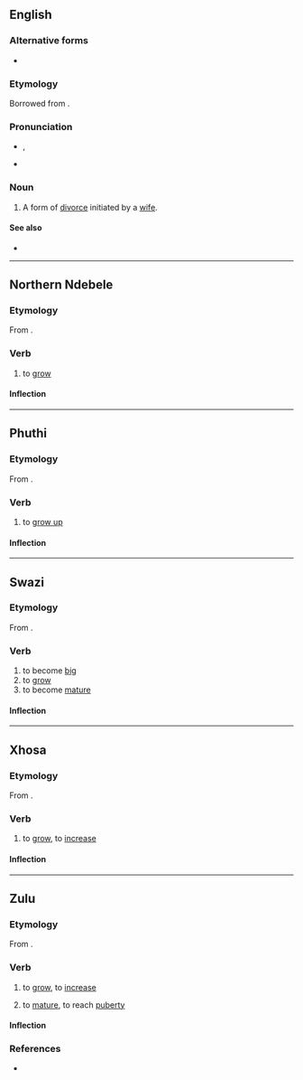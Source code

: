 ==English==
{{wikipedia}}

===Alternative forms===
* {{alter|en|khul'}}

===Etymology===
Borrowed from {{bor|en|ar|خُلْع}}.

===Pronunciation===
* {{IPA|en|/kuːˈlɑː/}}, {{enPR|ko͞o-läʹ}}
* {{rhymes|en|ɑː}}

===Noun===
{{en-noun|-}}

# {{lb|en|Islam}} A form of [[divorce]] initiated by a [[wife]].

====See also====
* {{l|en|talaq}}

----

==Northern Ndebele==

===Etymology===
From {{inh|nd|bnt-pro|*-kʊ́da}}.

===Verb===
{{nd-verb|khúla}}

# to [[grow]]

====Inflection====
{{rfinfl|nd|verb}}

----

==Phuthi==

===Etymology===
From {{inh|bnt-phu|bnt-pro|*-kʊ́da}}.

===Verb===
{{bnt-phu-verb|khúla}}

# to [[grow up]]

====Inflection====
{{rfinfl|bnt-phu|verb}}

----

==Swazi==

===Etymology===
From {{inh|ss|bnt-pro|*-kʊ́da}}.

===Verb===
{{ss-verb|khúla}}

# to become [[big]]
# to [[grow]]
# to become [[mature]]

====Inflection====
{{rfinfl|ss|verb}}

----

==Xhosa==

===Etymology===
From {{inh|xh|bnt-pro|*-kʊ́da}}.

===Verb===
{{xh-verb|khûla}}

# {{lb|xh|intransitive}} to [[grow]], to [[increase]]

====Inflection====
{{rfinfl|xh|verb}}

----

==Zulu==

===Etymology===
From {{inh|zu|bnt-pro|*-kʊ́da}}.

===Verb===
{{zu-verb|khûla}}

# {{lb|zu|intransitive}} to [[grow]], to [[increase]]
# {{lb|zu|intransitive}} to [[mature]], to reach [[puberty]]

====Inflection====
{{zu-infl-verb|HH}}

===References===
* {{R:zu:ZED||3.9}}